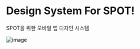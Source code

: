 # Design System For SPOT!

SPOT을 위한 모바일 앱 디자인 시스템

![image](https://github.com/user-attachments/assets/1256d97f-a485-4373-b3e5-ab8d6722bbce)
